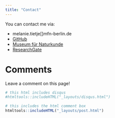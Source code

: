 ```yaml
---
title: "Contact"
---
```



You can contact me via:


* melanie.tietje[]mfn-berlin.de
* [GitHub](https://github.com/Eryops1)
* [Museum für Naturkunde](https://www.naturkundemuseum.berlin/en/einblicke/mitarbeiter/melanie.tietje)
* [ResearchGate](https://www.researchgate.net/profile/Melanie_Tietje)


# Comments 
Leave a comment on this page!
```r
# this html includes disqus
#htmltools::includeHTML("_layouts/disqus.html")

# this includes the html comment box
htmltools::includeHTML("_layouts/post.html")

```